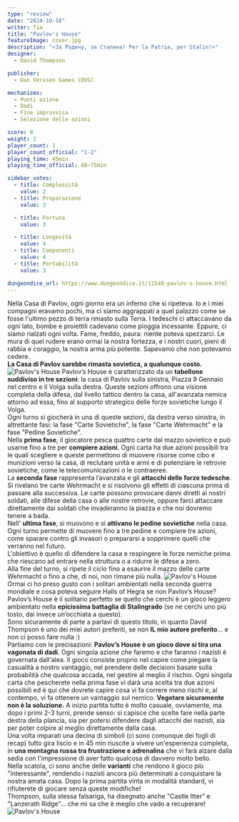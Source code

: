 ```yaml
---
type: "review"
date: "2024-10-18"
writer: Tia
title: "Pavlov's House"
featureImage: cover.jpg
description: "«За Родину, за Сталина! Per la Patria, per Stalin!»"
designer:
  - David Thompson

publisher:
  - Dan Verssen Games (DVG)

mechanisms:
  - Punti azione
  - Dadi
  - Fine improvvisa
  - Selezione delle azioni

score: 8
weight: 2
player_count: 1
player_count_official: "1-2"
playing_time: 45min
playing_time_official: 60–75min

sidebar_votes:
  - title: Complessità
    value: 2
  - title: Preparazione
    value: 3

  - title: Fortuna
    value: 3

  - title: Longevità
    value: 4
  - title: Componenti
    value: 4
  - title: Portabilità
    value: 3

dungeondice_url: https://www.dungeondice.it/11548-pavlov-s-house.html
---
```


<Setting>
  Nella Casa di Pavlov, ogni giorno era un inferno che si ripeteva. Io e i miei compagni eravamo pochi, ma ci siamo aggrappati a quel palazzo come se fosse l'ultimo pezzo di terra rimasto sulla Terra. I tedeschi ci attaccavano da ogni lato, bombe e proiettili cadevano come pioggia incessante. Eppure, ci siamo rialzati ogni volta. Fame, freddo, paura: niente poteva spezzarci. Le mura di quel rudere erano ormai la nostra fortezza, e i nostri cuori, pieni di rabbia e coraggio, la nostra arma più potente. Sapevamo che non potevamo cedere.<br />
<strong>La Casa di Pavlov sarebbe rimasta sovietica, a qualunque costo.</strong>
</Setting>

<img src="./game1.jpg" alt=" Pavlov's House" />

<Rules>
 Pavlov’s House è caratterizzato da un <strong>tabellone suddiviso in tre sezioni</strong>: la casa di Pavlov sulla sinistra, Piazza 9 Gennaio nel centro e il Volga sulla destra. Queste sezioni offrono una visione completa della difesa, dal livello tattico dentro la casa, all'avanzata nemica attorno ad essa, fino al supporto strategico delle forze sovietiche lungo il Volga. <br />
Ogni turno si giocherà in una di queste sezioni, da destra verso sinistra, in altrettante fasi: la fase "Carte Sovietiche", la fase "Carte Wehrmacht" e la fase "Pedine Sovietiche". <br />
Nella <strong>prima fase</strong>, il giocatore pesca quattro carte dal mazzo sovietico e può usarne fino a tre per <strong>compiere azioni</strong>. Ogni carta ha due azioni possibili tra le quali scegliere e queste permettono di muovere risorse come cibo e munizioni verso la casa, di reclutare unità e armi e di potenziare le retrovie sovietiche, come le telecomunicazioni o le contraeree.<br />
La <strong>seconda fase</strong> rappresenta l’avanzata e gli <strong>attacchi delle forze tedesche</strong>. Si rivelano tre carte Wehrmacht e si risolvono gli effetti di ciascuna prima di passare alla successiva. Le carte possono provocare danni diretti ai nostri soldati, alle difese della casa o alle nostre retrovie, oppure farci attaccare direttamente dai soldati che invaderanno la piazza e che noi dovremo tenere a bada.<br />
Nell' <strong>ultima fase</strong>, si muovono e si <strong>attivano le pedine sovietiche</strong> nella casa. Ogni turno permette di muovere fino a tre pedine e compiere tre azioni, come sparare contro gli invasori o prepararsi a sopprimere quelli che verranno nel futuro. <br />
L'obiettivo è quello di difendere la casa e respingere le forze nemiche prima che riescano ad entrare nella struttura o a ridurre le difese a zero.<br />
Alla fine del turno, si ripete il ciclo fino a esaurire il mazzo delle carte Wehrmacht o fino a che, di noi, non rimane più nulla.
</Rules>

<img src="./game2.jpg" alt=" Pavlov's House" />

<Feedback>
  Ormai ci ho preso gusto con i solitari ambientati nella seconda guerra mondiale e cosa poteva seguire <Link to="/reviews/halls-of-hegra/">Halls of Hegra</Link> se non Pavlov’s House?<br />
Pavlov’s House è il solitario perfetto se quello che cerchi è un gioco leggero ambientato nella <strong>epicissima battaglia di Stalingrado</strong> (se ne cerchi uno più tosto, dai invece un’occhiata a <Link to="/reviews/undaunted-stalingrad/">questo</Link>).<br />
Sono sicuramente di parte a parlavi di questo titolo, in quanto <Link to="/designers/david-thompson">David Thompson</Link> è uno dei miei autori preferiti, se non <strong>IL mio autore preferito</strong>… e non ci posso fare nulla :)  <br />
Partiamo con le precisazioni: <strong>Pavlov’s House è un gioco dove si tira una vagonata di dadi</strong>. Ogni singola azione che faremo e che faranno i nazisti è governata dall'alea. Il gioco consiste proprio nel capire come piegare la casualità a nostro vantaggio, nel prendere delle decisioni basate sulla probabilità che qualcosa accada, nel gestire al meglio il rischio. Ogni singola carta che pescherete nella prima fase vi darà una scelta tra due azioni possibili ed è qui che dovrete capire cosa vi fa correre meno rischi e, al contempo, vi fa ottenere un vantaggio sul nemico. <strong>Vegetare sicuramente non è la soluzione.</strong> A inizio partita tutto è molto casuale, ovviamente, ma dopo i primi 2-3 turni, prende senso: si capisce che scelte fare nella parte destra della plancia, sia per potersi difendere dagli attacchi dei nazisti, sia per poter colpire al meglio direttamente dalla casa. <br />
Una volta imparati una decina di simboli (ci sono comunque dei fogli di recap) tutto gira liscio e in 45 min riuscite a vivere un'esperienza completa, in <strong>una montagna russa tra frustrazione e adrenalina</strong> che vi farà alzare dalla sedia con l'impressione di aver fatto qualcosa di davvero molto bello. <br />
Nella scatola, ci sono anche delle <strong>varianti</strong> che rendono il gioco più "interessante", rendendo i nazisti ancora più determinati a conquistare la nostra amata casa. Dopo la prima partita vinta in modalità standard, vi rifiuterete di giocare senza queste modifiche! <br />
Thompson, sulla stessa falsariga, ha disegnato anche "Castle Itter" e "Lanzerath Ridge"… che mi sa che è meglio che vado a recuperare!
</Feedback>

<img src="./game3.jpg" alt=" Pavlov's House" />
